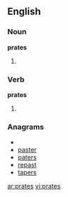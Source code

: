 ==English==

===Noun===
'''prates'''
# {{plural of|[[prate]]}}


===Verb===
'''prates'''

# {{third-person singular of|[[prate]]}}

===Anagrams===
* {{alphagram|aeprst}}
* [[paster#English|paster]]
* [[paters#English|paters]]
* [[repast#English|repast]]
* [[tapers#English|tapers]]

[[ar:prates]]
[[vi:prates]]